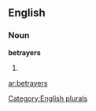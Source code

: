 ==English==

===Noun===
'''betrayers'''

# {{plural of|[[betrayer]]}}

[[Category:English plurals]]

[[ar:betrayers]]